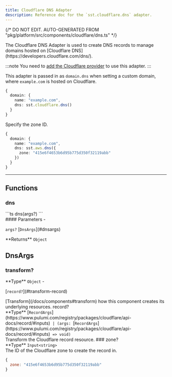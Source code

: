 ```yaml
---
title: Cloudflare DNS Adapter
description: Reference doc for the `sst.cloudflare.dns` adapter.
---
```


{/* DO NOT EDIT. AUTO-GENERATED FROM "pkg/platform/src/components/cloudflare/dns.ts" */}


<div class="tsdoc">

<Section type="about">
The Cloudflare DNS Adapter is used to create DNS records to manage domains hosted on
[Cloudflare DNS](https://developers.cloudflare.com/dns/).

:::note
You need to [add the Cloudflare provider](/docs/providers/#install) to use this adapter.
:::

This adapter is passed in as `domain.dns` when setting a custom domain, where `example.com`
is hosted on Cloudflare.

```ts
{
  domain: {
    name: "example.com",
    dns: sst.cloudflare.dns()
  }
}
```

Specify the zone ID.

```ts
{
  domain: {
    name: "example.com",
    dns: sst.aws.dns({
      zone: "415e6f4653b6d95b775d350f32119abb"
    })
  }
}
```
</Section>

---

## Functions

### dns
<Segment>
<Section type="signature">
```ts
dns(args?)
```
</Section>

<Section type="parameters">
#### Parameters
- <p><code class="key">args?</code> [<code class="type">DnsArgs</code>](#dnsargs)</p>
</Section>

<InlineSection>
**Returns** <code class="primitive">Object</code>
</InlineSection>

</Segment>

## DnsArgs
### transform?
<Segment>
<Section type="parameters">
<InlineSection>
**Type** <code class="primitive">Object</code>
</InlineSection>
- <p>[<code class="key">record?</code>](#transform-record)</p>
</Section>
[Transform](/docs/components#transform) how this component creates its underlying
resources.

</Segment>
<NestedTitle id="transform-record" Tag="h4" parent="transform.">record?</NestedTitle>
<Segment>
<Section type="parameters">
<InlineSection>
**Type** [<code class="type">RecordArgs</code>](https://www.pulumi.com/registry/packages/cloudflare/api-docs/record/#inputs)<code class="symbol"> | </code><code class="symbol">(</code><code class="primitive">args</code><code class="symbol">: </code>[<code class="type">RecordArgs</code>](https://www.pulumi.com/registry/packages/cloudflare/api-docs/record/#inputs)<code class="symbol"> => </code><code class="primitive">void</code><code class="symbol">)</code>
</InlineSection>
</Section>
Transform the Cloudflare record resource.

</Segment>
### zone?
<Segment>
<Section type="parameters">
<InlineSection>
**Type** <code class="primitive">Input</code><code class="symbol">&lt;</code><code class="primitive">string</code><code class="symbol">&gt;</code>
</InlineSection>
</Section>
The ID of the Cloudflare zone to create the record in.

```js
{
  zone: "415e6f4653b6d95b775d350f32119abb"
}
```
</Segment>
</div>
